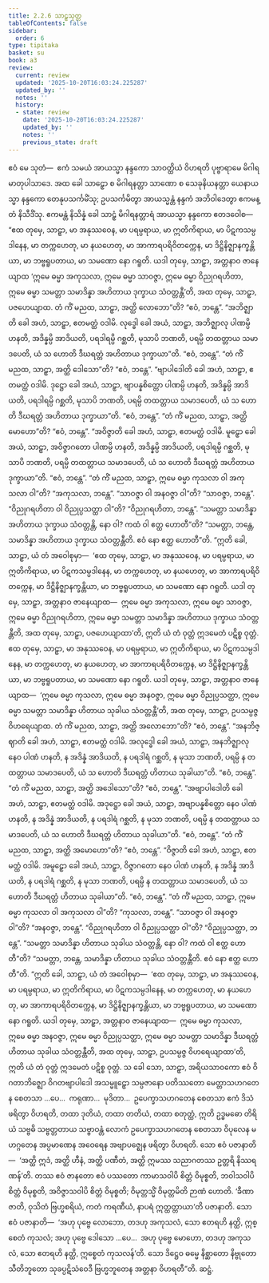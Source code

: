 ```yaml
---
title: 2.2.6 သာဠှသုတ္တ
tableOfContents: false
sidebar:
  order: 6
type: tipitaka
basket: su
book: a3
review:
  current: review
  updated: '2025-10-20T16:03:24.225287'
  updated_by: ''
  notes: ''
  history:
  - state: review
    date: '2025-10-20T16:03:24.225287'
    updated_by: ''
    notes: ''
    previous_state: draft
---
```



<DynamicBreadcrumb />


<ReviewStatus review={frontmatter.review} showDetails={true} />

<HypothesisAnnotation frontmatter={frontmatter} />

<Division number="67" book="a3" e="ch" v="15" p="194">

<Paragraph number="526" book="a3">
ဧဝံ မေ သုတံ—  ဧကံ သမယံ အာယသ္မာ နန္ဒကော သာဝတ္ထိယံ ဝိဟရတိ ပုဗ္ဗာရာမေ မိဂါရမာတုပါသာဒေ. အထ ခေါ သာဠှော စ မိဂါရနတ္တာ သာဏော စ သေခုနိယနတ္တာ ယေနာယသ္မာ နန္ဒကော တေနုပသင်္ကမိံသု; ဥပသင်္ကမိတွာ အာယသ္မန္တံ နန္ဒကံ အဘိဝါဒေတွာ ဧကမန္တံ နိသီဒိံသု. ဧကမန္တံ နိသိန္နံ ခေါ သာဠှံ မိဂါရနတ္တာရံ အာယသ္မာ နန္ဒကော ဧတဒဝေါစ—
</Paragraph>

<Paragraph number="527" book="a3">
“ဧထ တုမှေ, သာဠှာ, မာ အနုဿဝေန, မာ ပရမ္ပရာယ, မာ ဣတိကိရာယ, မာ ပိဋကသမ္ပဒါနေန, မာ တက္ကဟေတု, မာ နယဟေတု, မာ အာကာရပရိဝိတက္ကေန, မာ ဒိဋ္ဌိနိဇ္ဈာနက္ခန္တိယာ, မာ ဘဗ္ဗရူပတာယ, မာ သမဏော နော ဂရူတိ. ယဒါ တုမှေ, သာဠှာ, အတ္တနာဝ ဇာနေယျာထ ‘ဣမေ ဓမ္မာ အကုသလာ, ဣမေ ဓမ္မာ သာဝဇ္ဇာ, ဣမေ ဓမ္မာ ဝိညုဂရဟိတာ, ဣမေ ဓမ္မာ သမတ္တာ သမာဒိန္နာ အဟိတာယ ဒုက္ခာယ သံဝတ္တန္တီ’တိ, အထ တုမှေ, သာဠှာ, ပဇဟေယျာထ.
</Paragraph>

<Paragraph number="528" book="a3">
တံ ကိံ မညထ, သာဠှာ, အတ္ထိ လောဘော”တိ?
</Paragraph>

<Paragraph number="529" book="a3">
“ဧဝံ, ဘန္တေ”.
</Paragraph>

<Paragraph number="530" book="a3">
“အဘိဇ္ဈာတိ ခေါ အဟံ, သာဠှာ, ဧတမတ္ထံ ဝဒါမိ. လုဒ္ဓေါ ခေါ အယံ, သာဠှာ, အဘိဇ္ဈာလု ပါဏမ္ပိ ဟနတိ, အဒိန္နမ္ပိ အာဒိယတိ, ပရဒါရမ္ပိ ဂစ္ဆတိ, မုသာပိ ဘဏတိ, ပရမ္ပိ တထတ္တာယ သမာဒပေတိ, ယံ သ ဟောတိ ဒီဃရတ္တံ အဟိတာယ ဒုက္ခာယာ”တိ.
</Paragraph>

<Paragraph number="531" book="a3">
“ဧဝံ, ဘန္တေ”.
</Paragraph>

<Paragraph number="532" book="a3">
“တံ ကိံ မညထ, သာဠှာ, အတ္ထိ ဒေါသော”တိ?
</Paragraph>

<Paragraph number="533" book="a3">
“ဧဝံ, ဘန္တေ”.
</Paragraph>

<Paragraph number="534" book="a3">
“ဗျာပါဒေါတိ ခေါ အဟံ, သာဠှာ, ဧတမတ္ထံ ဝဒါမိ. ဒုဋ္ဌော ခေါ အယံ, သာဠှာ, ဗျာပန္နစိတ္တော ပါဏမ္ပိ ဟနတိ, အဒိန္နမ္ပိ အာဒိယတိ, ပရဒါရမ္ပိ ဂစ္ဆတိ, မုသာပိ ဘဏတိ, ပရမ္ပိ တထတ္တာယ သမာဒပေတိ, ယံ သ ဟောတိ ဒီဃရတ္တံ အဟိတာယ ဒုက္ခာယာ”တိ.
</Paragraph>

<Paragraph number="535" book="a3">
“ဧဝံ, ဘန္တေ”.
</Paragraph>

<Paragraph number="536" book="a3">
“တံ ကိံ မညထ, သာဠှာ, အတ္ထိ မောဟော”တိ?
</Paragraph>

<Paragraph number="537" book="a3">
“ဧဝံ, ဘန္တေ”.
</Paragraph>

<Paragraph number="538" book="a3">
“အဝိဇ္ဇာတိ ခေါ အဟံ, သာဠှာ, ဧတမတ္ထံ ဝဒါမိ. မူဠှော ခေါ အယံ, သာဠှာ, အဝိဇ္ဇာဂတော ပါဏမ္ပိ ဟနတိ, အဒိန္နမ္ပိ အာဒိယတိ, ပရဒါရမ္ပိ ဂစ္ဆတိ, မုသာပိ ဘဏတိ, ပရမ္ပိ တထတ္တာယ သမာဒပေတိ, ယံ သ ဟောတိ ဒီဃရတ္တံ အဟိတာယ ဒုက္ခာယာ”တိ.
</Paragraph>

<Paragraph number="539" book="a3">
“ဧဝံ, ဘန္တေ”.
</Paragraph>

<Paragraph number="540" book="a3">
“တံ ကိံ မညထ, သာဠှာ, ဣမေ ဓမ္မာ ကုသလာ ဝါ အကုသလာ ဝါ”တိ?
</Paragraph>

<Paragraph number="541" book="a3">
“အကုသလာ, ဘန္တေ”.
</Paragraph>

<Paragraph number="542" book="a3">
“သာဝဇ္ဇာ ဝါ အနဝဇ္ဇာ ဝါ”တိ?
</Paragraph>

<Paragraph number="543" book="a3">
“သာဝဇ္ဇာ, ဘန္တေ”.
</Paragraph>

<Paragraph number="544" book="a3">
“ဝိညုဂရဟိတာ ဝါ ဝိညုပ္ပသတ္ထာ ဝါ”တိ?
</Paragraph>

<Paragraph number="545" book="a3">
“ဝိညုဂရဟိတာ, ဘန္တေ”.
</Paragraph>

<Paragraph number="546" book="a3">
“သမတ္တာ သမာဒိန္နာ အဟိတာယ ဒုက္ခာယ သံဝတ္တန္တိ, နော ဝါ? ကထံ ဝါ ဧတ္ထ ဟောတီ”တိ?
</Paragraph>

<Paragraph number="547" book="a3">
“သမတ္တာ, ဘန္တေ, သမာဒိန္နာ အဟိတာယ ဒုက္ခာယ သံဝတ္တန္တီတိ. ဧဝံ နော ဧတ္ထ ဟောတီ”တိ.
</Paragraph>

<Paragraph number="548" book="a3">
“ဣတိ ခေါ, သာဠှာ, ယံ တံ အဝေါစုမှာ—  ‘ဧထ တုမှေ, သာဠှာ, မာ အနုဿဝေန, မာ ပရမ္ပရာယ, မာ ဣတိကိရာယ, မာ ပိဋကသမ္ပဒါနေန, မာ တက္ကဟေတု, မာ နယဟေတု, မာ အာကာရပရိဝိတက္ကေန, မာ ဒိဋ္ဌိနိဇ္ဈာနက္ခန္တိယာ, မာ ဘဗ္ဗရူပတာယ, မာ သမဏော နော ဂရူတိ. ယဒါ တုမှေ, သာဠှာ, အတ္တနာဝ ဇာနေယျာထ—  ဣမေ ဓမ္မာ အကုသလာ, ဣမေ ဓမ္မာ သာဝဇ္ဇာ, ဣမေ ဓမ္မာ ဝိညုဂရဟိတာ, ဣမေ ဓမ္မာ သမတ္တာ သမာဒိန္နာ အဟိတာယ ဒုက္ခာယ သံဝတ္တန္တီတိ, အထ တုမှေ, သာဠှာ, ပဇဟေယျာထာ’တိ, ဣတိ ယံ တံ ဝုတ္တံ ဣဒမေတံ ပဋိစ္စ ဝုတ္တံ.
</Paragraph>

<Paragraph number="549" book="a3">
ဧထ တုမှေ, သာဠှာ, မာ အနုဿဝေန, မာ ပရမ္ပရာယ, မာ ဣတိကိရာယ, မာ ပိဋကသမ္ပဒါနေန, မာ တက္ကဟေတု, မာ နယဟေတု, မာ အာကာရပရိဝိတက္ကေန, မာ ဒိဋ္ဌိနိဇ္ဈာနက္ခန္တိယာ, မာ ဘဗ္ဗရူပတာယ, မာ သမဏော နော ဂရူတိ. ယဒါ တုမှေ, သာဠှာ, အတ္တနာဝ ဇာနေယျာထ—  ‘ဣမေ ဓမ္မာ ကုသလာ, ဣမေ ဓမ္မာ အနဝဇ္ဇာ, ဣမေ ဓမ္မာ ဝိညုပ္ပသတ္ထာ, ဣမေ ဓမ္မာ သမတ္တာ သမာဒိန္နာ ဟိတာယ သုခါယ သံဝတ္တန္တီ’တိ, အထ တုမှေ, သာဠှာ, ဥပသမ္ပဇ္ဇ ဝိဟရေယျာထ.
</Paragraph>

<Paragraph number="550" book="a3">
တံ ကိံ မညထ, သာဠှာ, အတ္ထိ အလောဘော”တိ?
</Paragraph>

<Paragraph number="551" book="a3">
“ဧဝံ, ဘန္တေ”.
</Paragraph>

<Paragraph number="552" book="a3">
“အနဘိဇ္ဈာတိ ခေါ အဟံ, သာဠှာ, ဧတမတ္ထံ ဝဒါမိ. အလုဒ္ဓေါ ခေါ အယံ, သာဠှာ, အနဘိဇ္ဈာလု နေဝ ပါဏံ ဟနတိ, န အဒိန္နံ အာဒိယတိ, န ပရဒါရံ ဂစ္ဆတိ, န မုသာ ဘဏတိ, ပရမ္ပိ န တထတ္တာယ သမာဒပေတိ, ယံ သ ဟောတိ ဒီဃရတ္တံ ဟိတာယ သုခါယာ”တိ.
</Paragraph>

<Paragraph number="553" book="a3">
“ဧဝံ, ဘန္တေ”.
</Paragraph>

<Paragraph number="554" book="a3">
“တံ ကိံ မညထ, သာဠှာ, အတ္ထိ အဒေါသော”တိ?
</Paragraph>

<Paragraph number="555" book="a3">
“ဧဝံ, ဘန္တေ”.
</Paragraph>

<Paragraph number="556" book="a3">
“အဗျာပါဒေါတိ ခေါ အဟံ, သာဠှာ, ဧတမတ္ထံ ဝဒါမိ. အဒုဋ္ဌော ခေါ အယံ, သာဠှာ, အဗျာပန္နစိတ္တော နေဝ ပါဏံ ဟနတိ, န အဒိန္နံ အာဒိယတိ, န ပရဒါရံ ဂစ္ဆတိ, န မုသာ ဘဏတိ, ပရမ္ပိ န တထတ္တာယ သမာဒပေတိ, ယံ သ ဟောတိ ဒီဃရတ္တံ ဟိတာယ သုခါယာ”တိ.
</Paragraph>

<Paragraph number="557" book="a3">
“ဧဝံ, ဘန္တေ”.
</Paragraph>

<Paragraph number="558" book="a3">
“တံ ကိံ မညထ, သာဠှာ, အတ္ထိ အမောဟော”တိ?
</Paragraph>

<Paragraph number="559" book="a3">
“ဧဝံ, ဘန္တေ”.
</Paragraph>

<Paragraph number="560" book="a3">
“ဝိဇ္ဇာတိ ခေါ အဟံ, သာဠှာ, ဧတမတ္ထံ ဝဒါမိ. အမူဠှော ခေါ အယံ, သာဠှာ, ဝိဇ္ဇာဂတော နေဝ ပါဏံ ဟနတိ, န အဒိန္နံ အာဒိယတိ, န ပရဒါရံ ဂစ္ဆတိ, န မုသာ ဘဏတိ, ပရမ္ပိ န တထတ္တာယ သမာဒပေတိ, ယံ သ ဟောတိ ဒီဃရတ္တံ ဟိတာယ သုခါယာ”တိ.
</Paragraph>

<Paragraph number="561" book="a3">
“ဧဝံ, ဘန္တေ”.
</Paragraph>

<Paragraph number="562" book="a3">
“တံ ကိံ မညထ, သာဠှာ, ဣမေ ဓမ္မာ ကုသလာ ဝါ အကုသလာ ဝါ”တိ?
</Paragraph>

<Paragraph number="563" book="a3">
“ကုသလာ, ဘန္တေ”.
</Paragraph>

<Paragraph number="564" book="a3">
“သာဝဇ္ဇာ ဝါ အနဝဇ္ဇာ ဝါ”တိ?
</Paragraph>

<Paragraph number="565" book="a3">
“အနဝဇ္ဇာ, ဘန္တေ”.
</Paragraph>

<Paragraph number="566" book="a3">
“ဝိညုဂရဟိတာ ဝါ ဝိညုပ္ပသတ္ထာ ဝါ”တိ?
</Paragraph>

<Paragraph number="567" book="a3">
“ဝိညုပ္ပသတ္ထာ, ဘန္တေ”.
</Paragraph>

<Paragraph number="568" book="a3">
“သမတ္တာ သမာဒိန္နာ ဟိတာယ သုခါယ သံဝတ္တန္တိ, နော ဝါ? ကထံ ဝါ ဧတ္ထ ဟောတီ”တိ?
</Paragraph>

<Paragraph number="569" book="a3">
“သမတ္တာ, ဘန္တေ, သမာဒိန္နာ ဟိတာယ သုခါယ သံဝတ္တန္တီတိ. ဧဝံ နော ဧတ္ထ ဟောတီ”တိ.
</Paragraph>

<Paragraph number="570" book="a3">
“ဣတိ ခေါ, သာဠှာ, ယံ တံ အဝေါစုမှာ—  ‘ဧထ တုမှေ, သာဠှာ, မာ အနုဿဝေန, မာ ပရမ္ပရာယ, မာ ဣတိကိရာယ, မာ ပိဋကသမ္ပဒါနေန, မာ တက္ကဟေတု, မာ နယဟေတု, မာ အာကာရပရိဝိတက္ကေန, မာ ဒိဋ္ဌိနိဇ္ဈာနက္ခန္တိယာ, မာ ဘဗ္ဗရူပတာယ, မာ သမဏော နော ဂရူတိ. ယဒါ တုမှေ, သာဠှာ, အတ္တနာဝ ဇာနေယျာထ—  ဣမေ ဓမ္မာ ကုသလာ, ဣမေ ဓမ္မာ အနဝဇ္ဇာ, ဣမေ ဓမ္မာ ဝိညုပ္ပသတ္ထာ, ဣမေ ဓမ္မာ သမတ္တာ သမာဒိန္နာ ဒီဃရတ္တံ ဟိတာယ သုခါယ သံဝတ္တန္တီတိ, အထ တုမှေ, သာဠှာ, ဥပသမ္ပဇ္ဇ ဝိဟရေယျာထာ’တိ, ဣတိ ယံ တံ ဝုတ္တံ ဣဒမေတံ ပဋိစ္စ ဝုတ္တံ.
</Paragraph>

<Paragraph number="571" book="a3">
သ ခေါ သော, သာဠှာ, အရိယသာဝကော ဧဝံ ဝိဂတာဘိဇ္ဈော ဝိဂတဗျာပါဒေါ အသမ္မူဠှော သမ္ပဇာနော ပတိဿတော မေတ္တာသဟဂတေန စေတသာ …ပေ…  ကရုဏာ…  မုဒိတာ…  ဥပေက္ခာသဟဂတေန စေတသာ ဧကံ ဒိသံ ဖရိတွာ ဝိဟရတိ, တထာ ဒုတိယံ, တထာ တတိယံ, တထာ စတုတ္ထံ, ဣတိ ဥဒ္ဓမဓော တိရိယံ သဗ္ဗဓိ သဗ္ဗတ္တတာယ သဗ္ဗာဝန္တံ လောကံ ဥပေက္ခာသဟဂတေန စေတသာ ဝိပုလေန မဟဂ္ဂတေန အပ္ပမာဏေန အဝေရေန အဗျာပဇ္ဈေန ဖရိတွာ ဝိဟရတိ. သော ဧဝံ ပဇာနာတိ—  ‘အတ္ထိ ဣဒံ, အတ္ထိ ဟီနံ, အတ္ထိ ပဏီတံ, အတ္ထိ ဣမဿ သညာဂတဿ ဥတ္တရိ နိဿရဏန်’တိ. တဿ ဧဝံ ဇာနတော ဧဝံ ပဿတော ကာမာသဝါပိ စိတ္တံ ဝိမုစ္စတိ, ဘဝါသဝါပိ စိတ္တံ ဝိမုစ္စတိ, အဝိဇ္ဇာသဝါပိ စိတ္တံ ဝိမုစ္စတိ; ဝိမုတ္တသ္မိံ ဝိမုတ္တမိတိ ဉာဏံ ဟောတိ. ‘ခီဏာ ဇာတိ, ဝုသိတံ ဗြဟ္မစရိယံ, ကတံ ကရဏီယံ, နာပရံ ဣတ္ထတ္တာယာ’တိ ပဇာနာတိ.
</Paragraph>

<Paragraph number="572" book="a3">
သော ဧဝံ ပဇာနာတိ—  ‘အဟု ပုဗ္ဗေ လောဘော, တဒဟု အကုသလံ, သော ဧတရဟိ နတ္ထိ, ဣစ္စေတံ ကုသလံ; အဟု ပုဗ္ဗေ ဒေါသော …ပေ…  အဟု ပုဗ္ဗေ မောဟော, တဒဟု အကုသလံ, သော ဧတရဟိ နတ္ထိ, ဣစ္စေတံ ကုသလန်’တိ. သော ဒိဋ္ဌေဝ ဓမ္မေ နိစ္ဆာတော နိဗ္ဗုတော သီတိဘူတော သုခပ္ပဋိသံဝေဒီ ဗြဟ္မဘူတေန အတ္တနာ ဝိဟရတီ”တိ.

</Paragraph>
</Division>

<Paragraph number="573" type="center" book="a3">
ဆဋ္ဌံ.
</Paragraph>